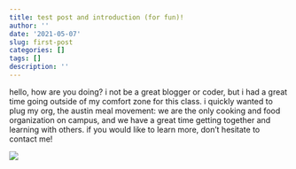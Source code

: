 ```yaml
---
title: test post and introduction (for fun)!
author: ''
date: '2021-05-07'
slug: first-post
categories: []
tags: []
description: ''
---
```


hello, how are you doing? i not be a great blogger or coder, but i had a great time going outside of my comfort zone for this class. i quickly wanted to plug my org, the austin meal movement: we are the only cooking and food organization on campus, and we have a great time getting together and learning with others. if you would like to learn more, don't hesitate to contact me!

![](/post/2021-05-08-first-post_files/tammlogo.JPG)



